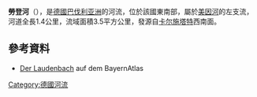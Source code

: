 {{Multiple issues|
{{Expand language|1=de|time=2020-12-10T09:09:04+00:00}}
{{Onesource|time=2020-12-10T09:09:04+00:00}}
}}
{{Coord|49.947534|N|9.771066|E|display=title}}
{{noteTA|G1=德国地名}}

'''勞登河'''（{{lang-de|Laudenbach}}），是[[德國|德國]][[巴伐利亚|巴伐利亚洲]]的河流，位於該國東南部，屬於[[美因河|美因河]]的左支流，河道全長1.4公里，流域面積3.5平方公里，發源自[[卡尔施塔特|卡尔施塔特]]西南面。

==參考資料==
* [http://geoportal.bayern.de/bayernatlas/default?lon=4339679.5&lat=5536501.0&zoom=11&base=951 Der Laudenbach] auf dem BayernAtlas

{{Germany-geo-stub}}
[[Category:德國河流|Category:德國河流]]